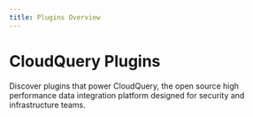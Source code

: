 ```yaml
---
title: Plugins Overview
---
```



# CloudQuery Plugins

Discover plugins that power CloudQuery, the open source high performance data integration platform designed for security and infrastructure teams.

<Plugins />
